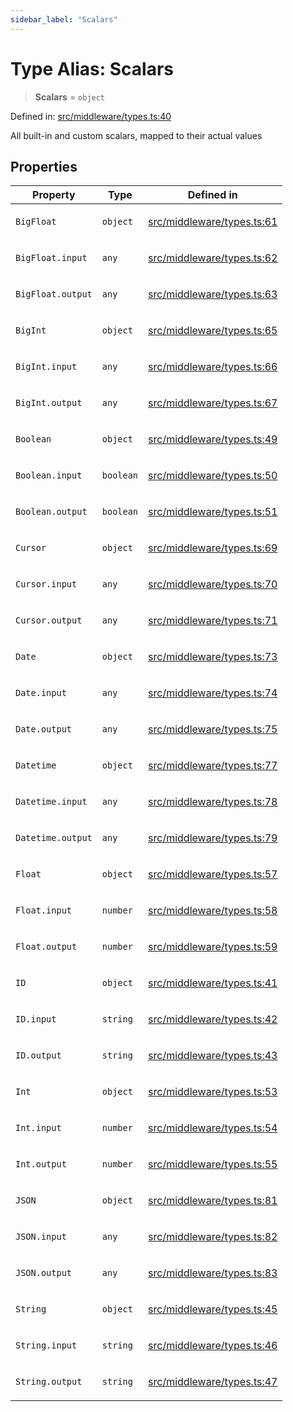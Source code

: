 ```yaml
---
sidebar_label: "Scalars"
---
```


# Type Alias: Scalars

> **Scalars** = `object`

Defined in: [src/middleware/types.ts:40](https://github.com/PolymeshAssociation/polymesh-sdk/blob/bee6a2fe7a8ce5db42a6982e793782182cde2153/src/middleware/types.ts#L40)

All built-in and custom scalars, mapped to their actual values

## Properties

<table>
<thead>
<tr>
<th>Property</th>
<th>Type</th>
<th>Defined in</th>
</tr>
</thead>
<tbody>
<tr>
<td>

<a id="bigfloat"></a> `BigFloat`

</td>
<td>

`object`

</td>
<td>

[src/middleware/types.ts:61](https://github.com/PolymeshAssociation/polymesh-sdk/blob/bee6a2fe7a8ce5db42a6982e793782182cde2153/src/middleware/types.ts#L61)

</td>
</tr>
<tr>
<td>

`BigFloat.input`

</td>
<td>

`any`

</td>
<td>

[src/middleware/types.ts:62](https://github.com/PolymeshAssociation/polymesh-sdk/blob/bee6a2fe7a8ce5db42a6982e793782182cde2153/src/middleware/types.ts#L62)

</td>
</tr>
<tr>
<td>

`BigFloat.output`

</td>
<td>

`any`

</td>
<td>

[src/middleware/types.ts:63](https://github.com/PolymeshAssociation/polymesh-sdk/blob/bee6a2fe7a8ce5db42a6982e793782182cde2153/src/middleware/types.ts#L63)

</td>
</tr>
<tr>
<td>

<a id="bigint"></a> `BigInt`

</td>
<td>

`object`

</td>
<td>

[src/middleware/types.ts:65](https://github.com/PolymeshAssociation/polymesh-sdk/blob/bee6a2fe7a8ce5db42a6982e793782182cde2153/src/middleware/types.ts#L65)

</td>
</tr>
<tr>
<td>

`BigInt.input`

</td>
<td>

`any`

</td>
<td>

[src/middleware/types.ts:66](https://github.com/PolymeshAssociation/polymesh-sdk/blob/bee6a2fe7a8ce5db42a6982e793782182cde2153/src/middleware/types.ts#L66)

</td>
</tr>
<tr>
<td>

`BigInt.output`

</td>
<td>

`any`

</td>
<td>

[src/middleware/types.ts:67](https://github.com/PolymeshAssociation/polymesh-sdk/blob/bee6a2fe7a8ce5db42a6982e793782182cde2153/src/middleware/types.ts#L67)

</td>
</tr>
<tr>
<td>

<a id="boolean"></a> `Boolean`

</td>
<td>

`object`

</td>
<td>

[src/middleware/types.ts:49](https://github.com/PolymeshAssociation/polymesh-sdk/blob/bee6a2fe7a8ce5db42a6982e793782182cde2153/src/middleware/types.ts#L49)

</td>
</tr>
<tr>
<td>

`Boolean.input`

</td>
<td>

`boolean`

</td>
<td>

[src/middleware/types.ts:50](https://github.com/PolymeshAssociation/polymesh-sdk/blob/bee6a2fe7a8ce5db42a6982e793782182cde2153/src/middleware/types.ts#L50)

</td>
</tr>
<tr>
<td>

`Boolean.output`

</td>
<td>

`boolean`

</td>
<td>

[src/middleware/types.ts:51](https://github.com/PolymeshAssociation/polymesh-sdk/blob/bee6a2fe7a8ce5db42a6982e793782182cde2153/src/middleware/types.ts#L51)

</td>
</tr>
<tr>
<td>

<a id="cursor"></a> `Cursor`

</td>
<td>

`object`

</td>
<td>

[src/middleware/types.ts:69](https://github.com/PolymeshAssociation/polymesh-sdk/blob/bee6a2fe7a8ce5db42a6982e793782182cde2153/src/middleware/types.ts#L69)

</td>
</tr>
<tr>
<td>

`Cursor.input`

</td>
<td>

`any`

</td>
<td>

[src/middleware/types.ts:70](https://github.com/PolymeshAssociation/polymesh-sdk/blob/bee6a2fe7a8ce5db42a6982e793782182cde2153/src/middleware/types.ts#L70)

</td>
</tr>
<tr>
<td>

`Cursor.output`

</td>
<td>

`any`

</td>
<td>

[src/middleware/types.ts:71](https://github.com/PolymeshAssociation/polymesh-sdk/blob/bee6a2fe7a8ce5db42a6982e793782182cde2153/src/middleware/types.ts#L71)

</td>
</tr>
<tr>
<td>

<a id="date"></a> `Date`

</td>
<td>

`object`

</td>
<td>

[src/middleware/types.ts:73](https://github.com/PolymeshAssociation/polymesh-sdk/blob/bee6a2fe7a8ce5db42a6982e793782182cde2153/src/middleware/types.ts#L73)

</td>
</tr>
<tr>
<td>

`Date.input`

</td>
<td>

`any`

</td>
<td>

[src/middleware/types.ts:74](https://github.com/PolymeshAssociation/polymesh-sdk/blob/bee6a2fe7a8ce5db42a6982e793782182cde2153/src/middleware/types.ts#L74)

</td>
</tr>
<tr>
<td>

`Date.output`

</td>
<td>

`any`

</td>
<td>

[src/middleware/types.ts:75](https://github.com/PolymeshAssociation/polymesh-sdk/blob/bee6a2fe7a8ce5db42a6982e793782182cde2153/src/middleware/types.ts#L75)

</td>
</tr>
<tr>
<td>

<a id="datetime"></a> `Datetime`

</td>
<td>

`object`

</td>
<td>

[src/middleware/types.ts:77](https://github.com/PolymeshAssociation/polymesh-sdk/blob/bee6a2fe7a8ce5db42a6982e793782182cde2153/src/middleware/types.ts#L77)

</td>
</tr>
<tr>
<td>

`Datetime.input`

</td>
<td>

`any`

</td>
<td>

[src/middleware/types.ts:78](https://github.com/PolymeshAssociation/polymesh-sdk/blob/bee6a2fe7a8ce5db42a6982e793782182cde2153/src/middleware/types.ts#L78)

</td>
</tr>
<tr>
<td>

`Datetime.output`

</td>
<td>

`any`

</td>
<td>

[src/middleware/types.ts:79](https://github.com/PolymeshAssociation/polymesh-sdk/blob/bee6a2fe7a8ce5db42a6982e793782182cde2153/src/middleware/types.ts#L79)

</td>
</tr>
<tr>
<td>

<a id="float"></a> `Float`

</td>
<td>

`object`

</td>
<td>

[src/middleware/types.ts:57](https://github.com/PolymeshAssociation/polymesh-sdk/blob/bee6a2fe7a8ce5db42a6982e793782182cde2153/src/middleware/types.ts#L57)

</td>
</tr>
<tr>
<td>

`Float.input`

</td>
<td>

`number`

</td>
<td>

[src/middleware/types.ts:58](https://github.com/PolymeshAssociation/polymesh-sdk/blob/bee6a2fe7a8ce5db42a6982e793782182cde2153/src/middleware/types.ts#L58)

</td>
</tr>
<tr>
<td>

`Float.output`

</td>
<td>

`number`

</td>
<td>

[src/middleware/types.ts:59](https://github.com/PolymeshAssociation/polymesh-sdk/blob/bee6a2fe7a8ce5db42a6982e793782182cde2153/src/middleware/types.ts#L59)

</td>
</tr>
<tr>
<td>

<a id="id"></a> `ID`

</td>
<td>

`object`

</td>
<td>

[src/middleware/types.ts:41](https://github.com/PolymeshAssociation/polymesh-sdk/blob/bee6a2fe7a8ce5db42a6982e793782182cde2153/src/middleware/types.ts#L41)

</td>
</tr>
<tr>
<td>

`ID.input`

</td>
<td>

`string`

</td>
<td>

[src/middleware/types.ts:42](https://github.com/PolymeshAssociation/polymesh-sdk/blob/bee6a2fe7a8ce5db42a6982e793782182cde2153/src/middleware/types.ts#L42)

</td>
</tr>
<tr>
<td>

`ID.output`

</td>
<td>

`string`

</td>
<td>

[src/middleware/types.ts:43](https://github.com/PolymeshAssociation/polymesh-sdk/blob/bee6a2fe7a8ce5db42a6982e793782182cde2153/src/middleware/types.ts#L43)

</td>
</tr>
<tr>
<td>

<a id="int"></a> `Int`

</td>
<td>

`object`

</td>
<td>

[src/middleware/types.ts:53](https://github.com/PolymeshAssociation/polymesh-sdk/blob/bee6a2fe7a8ce5db42a6982e793782182cde2153/src/middleware/types.ts#L53)

</td>
</tr>
<tr>
<td>

`Int.input`

</td>
<td>

`number`

</td>
<td>

[src/middleware/types.ts:54](https://github.com/PolymeshAssociation/polymesh-sdk/blob/bee6a2fe7a8ce5db42a6982e793782182cde2153/src/middleware/types.ts#L54)

</td>
</tr>
<tr>
<td>

`Int.output`

</td>
<td>

`number`

</td>
<td>

[src/middleware/types.ts:55](https://github.com/PolymeshAssociation/polymesh-sdk/blob/bee6a2fe7a8ce5db42a6982e793782182cde2153/src/middleware/types.ts#L55)

</td>
</tr>
<tr>
<td>

<a id="json"></a> `JSON`

</td>
<td>

`object`

</td>
<td>

[src/middleware/types.ts:81](https://github.com/PolymeshAssociation/polymesh-sdk/blob/bee6a2fe7a8ce5db42a6982e793782182cde2153/src/middleware/types.ts#L81)

</td>
</tr>
<tr>
<td>

`JSON.input`

</td>
<td>

`any`

</td>
<td>

[src/middleware/types.ts:82](https://github.com/PolymeshAssociation/polymesh-sdk/blob/bee6a2fe7a8ce5db42a6982e793782182cde2153/src/middleware/types.ts#L82)

</td>
</tr>
<tr>
<td>

`JSON.output`

</td>
<td>

`any`

</td>
<td>

[src/middleware/types.ts:83](https://github.com/PolymeshAssociation/polymesh-sdk/blob/bee6a2fe7a8ce5db42a6982e793782182cde2153/src/middleware/types.ts#L83)

</td>
</tr>
<tr>
<td>

<a id="string"></a> `String`

</td>
<td>

`object`

</td>
<td>

[src/middleware/types.ts:45](https://github.com/PolymeshAssociation/polymesh-sdk/blob/bee6a2fe7a8ce5db42a6982e793782182cde2153/src/middleware/types.ts#L45)

</td>
</tr>
<tr>
<td>

`String.input`

</td>
<td>

`string`

</td>
<td>

[src/middleware/types.ts:46](https://github.com/PolymeshAssociation/polymesh-sdk/blob/bee6a2fe7a8ce5db42a6982e793782182cde2153/src/middleware/types.ts#L46)

</td>
</tr>
<tr>
<td>

`String.output`

</td>
<td>

`string`

</td>
<td>

[src/middleware/types.ts:47](https://github.com/PolymeshAssociation/polymesh-sdk/blob/bee6a2fe7a8ce5db42a6982e793782182cde2153/src/middleware/types.ts#L47)

</td>
</tr>
</tbody>
</table>

